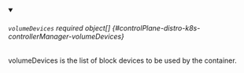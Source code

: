 


<details className="config-field" data-expandable="true" open>
<summary>

###### `volumeDevices` <span className="config-field-required" data-required="false">required</span> <span className="config-field-type">object[]</span> <span className="config-field-default"></span> <span className="config-field-enum"></span> {#controlPlane-distro-k8s-controllerManager-volumeDevices}

volumeDevices is the list of block devices to be used by the container.

</summary>

<PartialVolumedevicesreference />


</details>

